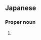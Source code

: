 ==Japanese==
{{ja-kanjitab|土|矢}}

===Proper noun===
{{ja-pos|つちや|proper}}

# {{surname|lang=ja|sort=つちや}}